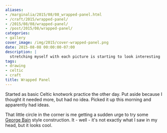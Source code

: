```yaml
---
aliases:
- /marginalia/2015/08/08_wrapped-panel.html
- /craft/2015/wrapped-panel/
- /2015/08/08/wrapped-panel/
- /post/2015/08/wrapped-panel/
categories:
- gallery
cover_image: /img/2015/cover-wrapped-panel.png
date: 2015-08-08 00:00:00-07:00
description: |
  stretching myself with each picture is starting to look interesting
tags:
- drawing
- celtic
- craft
title: Wrapped Panel
---
```


Started as basic Celtic knotwork practice the other day.
Put aside because I thought it needed more, but had no idea. Picked it up
this morning and apparently had ideas.

That little circle in the corner is me getting a sudden urge to try some
[George Bain][] style construction. It - well - it's not exactly what I
saw in my head, but it looks cool.

[George Bain]: https://en.wikipedia.org/wiki/George_Bain_(artist)
